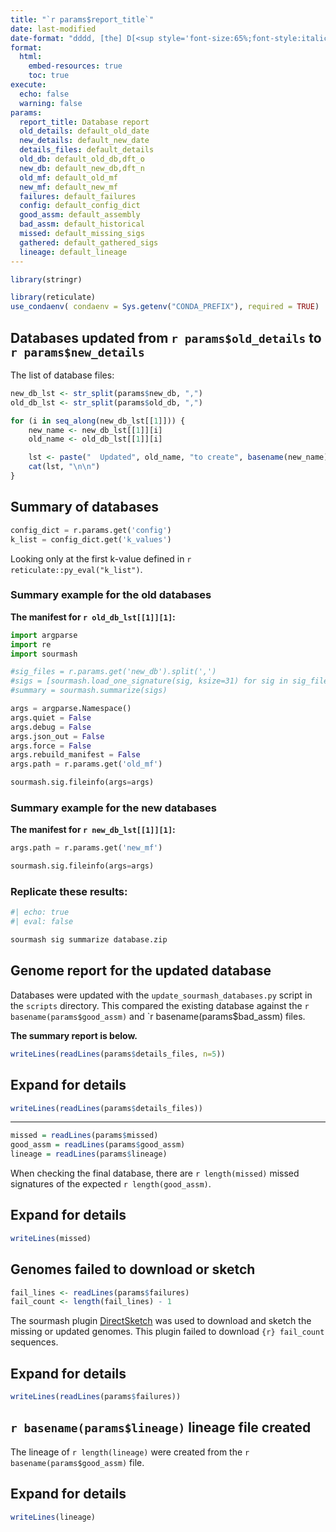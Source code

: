 ```yaml
---
title: "`r params$report_title`"
date: last-modified
date-format: "dddd, [the] D[<sup style='font-size:65%;font-style:italic;'>th</sup>] [of] MMMM, YYYY"
format:
  html:
    embed-resources: true
    toc: true
execute:
  echo: false
  warning: false
params:
  report_title: Database report
  old_details: default_old_date
  new_details: default_new_date
  details_files: default_details
  old_db: default_old_db,dft_o
  new_db: default_new_db,dft_n
  old_mf: default_old_mf
  new_mf: default_new_mf
  failures: default_failures
  config: default_config_dict
  good_assm: default_assembly
  bad_assm: default_historical
  missed: default_missing_sigs
  gathered: default_gathered_sigs
  lineage: default_lineage
---
```


```r
library(stringr)
```

```r
library(reticulate)
use_condaenv( condaenv = Sys.getenv("CONDA_PREFIX"), required = TRUE)
```

## Databases updated from `r params$old_details` to `r params$new_details`

The list of database files:

```r
new_db_lst <- str_split(params$new_db, ",")
old_db_lst <- str_split(params$old_db, ",")

for (i in seq_along(new_db_lst[[1]])) {
    new_name <- new_db_lst[[1]][i]
    old_name <- old_db_lst[[1]][i]

    lst <- paste("  Updated", old_name, "to create", basename(new_name))
    cat(lst, "\n\n")
}
```

## Summary of databases

```python
config_dict = r.params.get('config')
k_list = config_dict.get('k_values')
```

Looking only at the first k-value defined in `r reticulate::py_eval("k_list")`.

### Summary example for the old databases

**The manifest for `r old_db_lst[[1]][1]`:**

```python
import argparse
import re
import sourmash

#sig_files = r.params.get('new_db').split(',')
#sigs = [sourmash.load_one_signature(sig, ksize=31) for sig in sig_files]
#summary = sourmash.summarize(sigs)

args = argparse.Namespace()
args.quiet = False
args.debug = False
args.json_out = False
args.force = False
args.rebuild_manifest = False
args.path = r.params.get('old_mf')

sourmash.sig.fileinfo(args=args)
```

### Summary example for the new databases

**The manifest for `r new_db_lst[[1]][1]`:**

```python
args.path = r.params.get('new_mf')

sourmash.sig.fileinfo(args=args)

```

### Replicate these results:

```bash
#| echo: true
#| eval: false

sourmash sig summarize database.zip
```

## Genome report for the updated database 

Databases were updated with the `update_sourmash_databases.py` script in the `scripts` directory. This compared the existing database against the `r basename(params$good_assm)` and `r basename(params$bad_assm) files.

**The summary report is below.**

```r
writeLines(readLines(params$details_files, n=5))
```

::: {.callout-note collapse="true"}
## Expand for details
```r
writeLines(readLines(params$details_files))
```
:::

---

```r
missed = readLines(params$missed)
good_assm = readLines(params$good_assm)
lineage = readLines(params$lineage)
```

When checking the final database, there are `r length(missed)` missed signatures of the expected `r length(good_assm)`.

::: {.callout-note collapse="true"}
## Expand for details
```r
writeLines(missed)
```
:::

## Genomes failed to download or sketch

```r
fail_lines <- readLines(params$failures)
fail_count <- length(fail_lines) - 1 
```

The sourmash plugin [DirectSketch](https://github.com/sourmash-bio/sourmash_plugin_directsketch){target="_blank"} was used to download and sketch the missing or updated genomes. This plugin failed to download `{r} fail_count` sequences.

::: {.callout-note collapse="true"}
## Expand for details
```r
writeLines(readLines(params$failures))
```
:::

## `r basename(params$lineage)` lineage file created

The lineage of `r length(lineage)` were created from the `r basename(params$good_assm)` file.

::: {.callout-note collapse="true"}
## Expand for details
```r
writeLines(lineage)
```
:::


